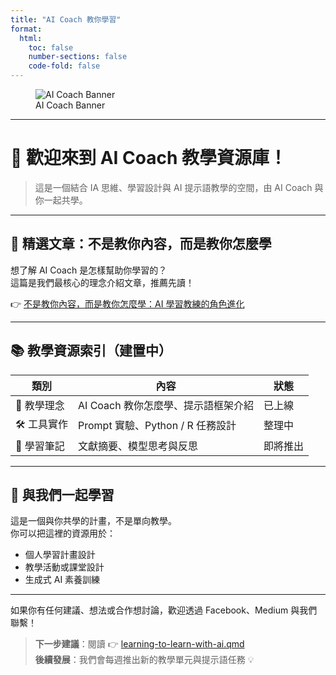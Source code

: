 ---
title: "AI Coach 教你學習"
format:
  html:
    toc: false
    number-sections: false
    code-fold: false
---

![AI Coach Banner](/assets/img/ai-coach-banner.png)

---

# 👋 歡迎來到 AI Coach 教學資源庫！

> 這是一個結合 IA 思維、學習設計與 AI 提示語教學的空間，由 AI Coach 與你一起共學。

---

## 🚀 精選文章：不是教你內容，而是教你怎麼學

想了解 AI Coach 是怎樣幫助你學習的？  
這篇是我們最核心的理念介紹文章，推薦先讀！

👉 [不是教你內容，而是教你怎麼學：AI 學習教練的角色進化](learning-to-learn-with-ai.qmd)

---

## 📚 教學資源索引（建置中）

| 類別       | 內容                                | 狀態     |
| ---------- | ----------------------------------- | -------- |
| 🧠 教學理念 | AI Coach 教你怎麼學、提示語框架介紹 | 已上線   |
| 🛠️ 工具實作 | Prompt 實驗、Python / R 任務設計    | 整理中   |
| 📖 學習筆記 | 文獻摘要、模型思考與反思            | 即將推出 |

---

## 🤝 與我們一起學習

這是一個與你共學的計畫，不是單向教學。  
你可以把這裡的資源用於：

- 個人學習計畫設計
- 教學活動或課堂設計
- 生成式 AI 素養訓練

---

如果你有任何建議、想法或合作想討論，歡迎透過 Facebook、Medium 與我們聯繫！

> **下一步建議**：閱讀 👉 [learning-to-learn-with-ai.qmd](learning-to-learn-with-ai.qmd)  
> **後續發展**：我們會每週推出新的教學單元與提示語任務 💡